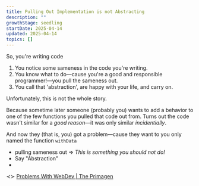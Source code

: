```yaml
---
title: Pulling Out Implementation is not Abstracting
description: ""
growthStage: seedling
startDate: 2025-04-14
updated: 2025-04-14
topics: []
---
```


So, you're writing code
1. You notice some sameness in the code you're writing.
2. You know what to do—cause you're a good and responsible programmer!—you pull the sameness out.
3. You call that 'abstraction', are happy with your life, and carry on.

Unfortunately, this is not the whole story.  

Because sometime later someone (probably you) wants to add a behavior to one of the few functions you pulled that code out from.
Turns out the code wasn't similar for a _good reason_—it was only similar _incidentially_.

And now they (that is, you) got a problem—cause they want to you only named the function `withData`

- pulling sameness out => _This is something you should not do!_
- Say "Abstraction"
- 

≺≻ [Problems With WebDev | The Primagen](https://www.youtube.com/shorts/k4MMrUX_H6Y)
